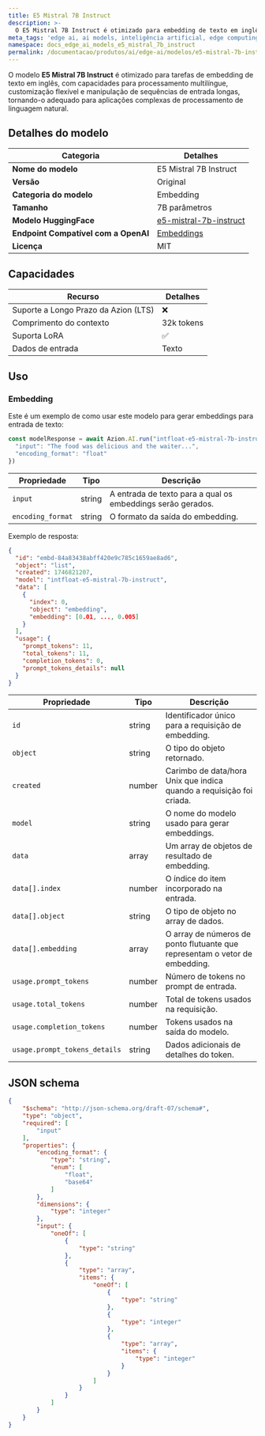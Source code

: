 ```yaml
---
title: E5 Mistral 7B Instruct
description: >-
  O E5 Mistral 7B Instruct é otimizado para embedding de texto em inglês, processamento multilíngue, customização e sequências de entrada longas.
meta_tags: 'edge ai, ai models, inteligência artificial, edge computing, mistral'
namespace: docs_edge_ai_models_e5_mistral_7b_instruct
permalink: /documentacao/produtos/ai/edge-ai/modelos/e5-mistral-7b-instruct/
---
```


O modelo **E5 Mistral 7B Instruct** é otimizado para tarefas de embedding de texto em inglês, com capacidades para processamento multilíngue, customização flexível e manipulação de sequências de entrada longas, tornando-o adequado para aplicações complexas de processamento de linguagem natural.

## Detalhes do modelo

| Categoria | Detalhes |
|----------|---------|
| **Nome do modelo** | E5 Mistral 7B Instruct |
| **Versão** | Original |
| **Categoria do modelo** | Embedding |
| **Tamanho** | 7B parâmetros |
| **Modelo HuggingFace** | [e5-mistral-7b-instruct](https://huggingface.co/intfloat/e5-mistral-7b-instruct) |
| **Endpoint Compatível com a OpenAI**| [Embeddings](https://platform.openai.com/docs/api-reference/embeddings/create) |
| **Licença** | MIT |

## Capacidades

| Recurso | Detalhes |
|---------|--------|
| Suporte a Longo Prazo da Azion (LTS) | ❌ |
| Comprimento do contexto | 32k tokens |
| Suporta LoRA | ✅ |
| Dados de entrada | Texto |

## Uso

### Embedding

Este é um exemplo de como usar este modelo para gerar embeddings para entrada de texto:

```ts
const modelResponse = await Azion.AI.run("intfloat-e5-mistral-7b-instruct", {
  "input": "The food was delicious and the waiter...",
  "encoding_format": "float"
})
```

| Propriedade | Tipo | Descrição |
|------------|------|-------------|
| `input` | string | A entrada de texto para a qual os embeddings serão gerados. |
| `encoding_format` | string | O formato da saída do embedding. |

Exemplo de resposta:

```json
{
  "id": "embd-84a83438abff420e9c785c1659ae8ad6",
  "object": "list",
  "created": 1746821207,
  "model": "intfloat-e5-mistral-7b-instruct",
  "data": [
    {
      "index": 0,
      "object": "embedding",
      "embedding": [0.01, ..., 0.005]
    }
  ],
  "usage": {
    "prompt_tokens": 11,
    "total_tokens": 11,
    "completion_tokens": 0,
    "prompt_tokens_details": null
  }
}
```

| Propriedade                     | Tipo | Descrição                                                            |
| ----------------------------- | ---- | ---------------------------------------------------------------------- |
| `id`                          | string | Identificador único para a requisição de embedding.                         |
| `object`                      | string | O tipo do objeto retornado.                                       |
| `created`                     | number | Carimbo de data/hora Unix que indica quando a requisição foi criada.                |
| `model`                       | string | O nome do modelo usado para gerar embeddings.                  |
| `data`                        | array | Um array de objetos de resultado de embedding.                                  |
| `data[].index`                | number | O índice do item incorporado na entrada.                           |
| `data[].object`               | string | O tipo de objeto no array de dados.                                  |
| `data[].embedding`            | array | O array de números de ponto flutuante que representam o vetor de embedding. |
| `usage.prompt_tokens`         | number | Número de tokens no prompt de entrada.                                  |
| `usage.total_tokens`          | number | Total de tokens usados na requisição.                                      |
| `usage.completion_tokens`     | number | Tokens usados na saída do modelo.                                     |
| `usage.prompt_tokens_details` | string | Dados adicionais de detalhes do token.                                          |

## JSON schema

```json
{
    "$schema": "http://json-schema.org/draft-07/schema#",
    "type": "object",
    "required": [
        "input"
    ],
    "properties": {
        "encoding_format": {
            "type": "string",
            "enum": [
                "float",
                "base64"
            ]
        },
        "dimensions": {
            "type": "integer"
        },
        "input": {
            "oneOf": [
                {
                    "type": "string"
                },
                {
                    "type": "array",
                    "items": {
                        "oneOf": [
                            {
                                "type": "string"
                            },
                            {
                                "type": "integer"
                            },
                            {
                                "type": "array",
                                "items": {
                                    "type": "integer"
                                }
                            }
                        ]
                    }
                }
            ]
        }
    }
}
```
